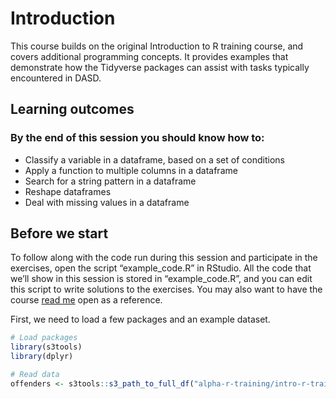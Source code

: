 # Introduction

This course builds on the original Introduction to R training course, and covers additional programming concepts. It provides examples that demonstrate how the Tidyverse packages can assist with tasks typically encountered in DASD.

## Learning outcomes

### By the end of this session you should know how to:

 - Classify a variable in a dataframe, based on a set of conditions
 - Apply a function to multiple columns in a dataframe
 - Search for a string pattern in a dataframe
 - Reshape dataframes
 - Deal with missing values in a dataframe


## Before we start

To follow along with the code run during this session and participate in the exercises, open the script "example_code.R" in RStudio. All the code that we'll show in this session is stored in "example_code.R", and you can edit this script to write solutions to the exercises. You may also want to have the course [read me](https://github.com/moj-analytical-services/intro_r_training_extension) open as a reference.

First, we need to load a few packages and an example dataset.

```r
# Load packages
library(s3tools)
library(dplyr)
```

```r
# Read data
offenders <- s3tools::s3_path_to_full_df("alpha-r-training/intro-r-training/Offenders_Chicago_Police_Dept_Main.csv")
```

